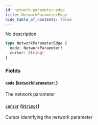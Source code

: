 ```yaml
---
id: network-parameter-edge
title: NetworkParameterEdge
hide_table_of_contents: false
---
```



No description

```graphql
type NetworkParameterEdge {
  node: NetworkParameter!
  cursor: String!
}
```


### Fields

#### [`node`](#) ([`NetworkParameter!`](/docs/testnet/graphql/objects/network-parameter))

The network parameter


#### [`cursor`](#) ([`String!`](/docs/testnet/graphql/scalars/string))

Cursor identifying the network parameter




